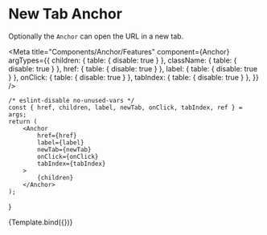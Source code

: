 
# New Tab Anchor

Optionally the `Anchor` can open the URL in a new tab.

<Meta
    title="Components/Anchor/Features"
    component={Anchor}
    argTypes={{
        children: { table: { disable: true } },
        className: { table: { disable: true } },
        href: { table: { disable: true } },
        label: { table: { disable: true } },
        onClick: { table: { disable: true } },
        tabIndex: { table: { disable: true } },
    }}
/>

    /* eslint-disable no-unused-vars */
    const { href, children, label, newTab, onClick, tabIndex, ref } = args;
    return (
        <Anchor
            href={href}
            label={label}
            newTab={newTab}
            onClick={onClick}
            tabIndex={tabIndex}
        >
            {children}
        </Anchor>
    );
}

<Canvas>
    <Story
        name="New Tab"
        args={{
            children: 'Click Link!',
            href: 'https://hbr.org',
            newTab: true,
        }}
    >
        {Template.bind({})}
    </Story>
</Canvas>

